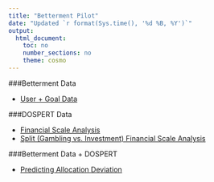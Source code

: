 ```yaml
---
title: "Betterment Pilot"
date: "Updated `r format(Sys.time(), '%d %B, %Y')`"
output: 
  html_document:
    toc: no
    number_sections: no
    theme: cosmo
---
```


###Betterment Data

  * [User + Goal Data](http://schafik.github.io/bangla/1_user_goal.html)

###DOSPERT Data

 * [Financial Scale Analysis](http://schafik.github.io/bangla/2_dospert.html)
 * [Split (Gambling vs. Investment) Financial Scale Analysis](http://schafik.github.io/bangla/3_dospert_split.html)
 
###Betterment Data + DOSPERT 

  * [Predicting Allocation Deviation](http://schafik.github.io/bangla/4_predictions.html)
  
  